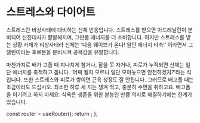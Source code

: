 # 스트레스와 다이어트

스트레스란 비상사태에 대비하는 신체 반응입니다. 스트레스를 받으면 아드레날린이 분비되어 신진대사가 활발해지며, 그만큼 에너지를 더 소비합니다. 하지만 스트레스를 받는 상황 자체가 비상사태라 신체는 ‘다음 웨이브가 온다! 일단 에너지 비축!’ 이라면서 그렐린이라는 호르몬을 분비시켜 공복감을 유발합니다.

마찬가지로 배가 고플 때 지나치게 참거나, 잠을 못 자거나, 피로가 누적되면 신체는 일단 에너지를 축적하고 봅니다. ‘어찌 될지 모르니 일단 모아놓으면 안전하겠지?’라는 식입니다. 또한 스트레스와 피로가 쌓이면 근육 성장도 잘 안됩니다. 그러므로 배고플 때는 조금이라도 드십시오. 최소한 하루 세 끼는 챙겨 먹고, 충분히 수면을 취하고요. 배고픔을 이기려고 하지 마세요. 식욕은 생존을 위한 본능인 만큼 의지로 해결하기에는 한계가 있습니다.



  const router = useRouter();
  return <PageKey route={router.pathname} />;
};

<Final />
